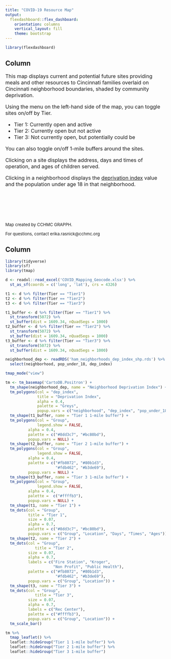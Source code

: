 ```yaml
---
title: "COVID-19 Resource Map"
output: 
  flexdashboard::flex_dashboard:
    orientation: columns
    vertical_layout: fill
    theme: bootstrap
---
```


```r
library(flexdashboard)
```

Column {data-width=250}
-----------------------------------------------------------------------

<font size="3">

This map displays current and potential future sites providing meals and other resources to Cincinnati families overlaid on Cincinnati neighborhood boundaries, shaded by community deprivation.

Using the menu on the left-hand side of the map, you can toggle sites on/off by Tier.

* Tier 1: Currently open and active
* Tier 2: Currently open but not active
* Tier 3: Not currently open, but potentially could be

You can also toggle on/off 1-mile buffers around the sites.

Clicking on a site displays the address, days and times of operation, and ages of children served.

Clicking in a neighborhood displays the [deprivation index](https://geomarker.io/dep_index/) value and the population under age 18 in that neighborhood.

</font>

<br>

<br>

<br>

<font size="2">

Map created by CCHMC GRAPPH.

For questions, contact erika.rasnick@cchmc.org

</font>

Column {data-width=750}
-----------------------------------------------------------------------

```r
library(tidyverse)
library(sf)
library(tmap)

d <- readxl::read_excel('COVID_Mapping_Geocode.xlsx') %>%
  st_as_sf(coords = c('long', 'lat'), crs = 4326)

t1 <- d %>% filter(Tier == "Tier1")
t2 <- d %>% filter(Tier == "Tier2")
t3 <- d %>% filter(Tier == "Tier3")

t1_buffer <- d %>% filter(Tier == "Tier1") %>% 
  st_transform(5072) %>% 
  st_buffer(dist = 1609.34, nQuadSegs = 1000)
t2_buffer <- d %>% filter(Tier == "Tier2") %>% 
  st_transform(5072) %>% 
  st_buffer(dist = 1609.34, nQuadSegs = 1000)
t3_buffer <- d %>% filter(Tier == "Tier3") %>% 
  st_transform(5072) %>% 
  st_buffer(dist = 1609.34, nQuadSegs = 1000)

neighborhood_dep <- readRDS('ham_neighborhoods_dep_index_shp.rds') %>% 
  select(neighborhood, pop_under_18, dep_index)

tmap_mode("view")

tm <- tm_basemap('CartoDB.Positron') +
  tm_shape(neighborhood_dep, name = "Neighborhood Deprivation Index") +
  tm_polygons(col = "dep_index", 
              title = "Deprivation Index",
              alpha = 0.4,
              palette = "Greys",
              popup.vars = c("neighborhood", "dep_index", "pop_under_18")) +
  tm_shape(t1_buffer, name = "Tier 1 1-mile buffer") +
  tm_polygons(col = "Group",
              legend.show = FALSE,
          alpha = 0.4,
          palette = c("#8dd3c7", "#bc80bd"),
          popup.vars = NULL) +
  tm_shape(t2_buffer, name = "Tier 2 1-mile buffer") +
  tm_polygons(col = "Group",
              legend.show = FALSE,
          alpha = 0.4,
          palette = c("#fb8072", "#80b1d3",
                      "#fdb462", "#b3de69"),
          popup.vars = NULL) +
  tm_shape(t3_buffer, name = "Tier 3 1-mile buffer") +
  tm_polygons(col = "Group",
              legend.show = FALSE,
          alpha = 0.4,
          palette =  c("#ffffb3"),
          popup.vars = NULL) +
  tm_shape(t1, name = "Tier 1") +
  tm_dots(col = "Group",
          title = "Tier 1",
          size = 0.07,
          alpha = 0.7,
          palette = c("#8dd3c7", "#bc80bd"),
          popup.vars = c("Group", "Location", "Days", "Times", "Ages")) +
  tm_shape(t2, name = "Tier 2") +
  tm_dots(col = "Group",
             title = "Tier 2",
          size = 0.07,
          alpha = 0.7,
          labels = c("Fire Station", "Kroger",
                     "Non Profit", "Public Health"),
          palette = c("#fb8072", "#80b1d3",
                      "#fdb462", "#b3de69"),
          popup.vars = c("Group", "Location")) +
  tm_shape(t3, name = "Tier 3") +
  tm_dots(col = "Group",
             title = "Tier 3",
          size = 0.07,
          alpha = 0.7,
          labels = c("Rec Center"),
          palette = c("#ffffb3"),
          popup.vars = c("Group", "Location")) +
  tm_scale_bar()

tm %>%
  tmap_leaflet() %>% 
  leaflet::hideGroup("Tier 1 1-mile buffer") %>% 
  leaflet::hideGroup("Tier 2 1-mile buffer") %>% 
  leaflet::hideGroup("Tier 3 1-mile buffer")
```


